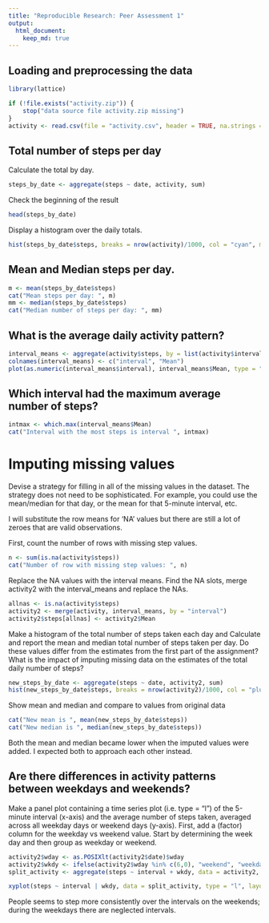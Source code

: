 ```yaml
---
title: "Reproducible Research: Peer Assessment 1"
output: 
  html_document:
    keep_md: true
---
```



## Loading and preprocessing the data

```r
library(lattice)

if (!file.exists("activity.zip")) {
    stop("data source file activity.zip missing")
}
activity <- read.csv(file = "activity.csv", header = TRUE, na.strings = "NA",  stringsAsFactors = FALSE)

```  

## Total number of steps per day

Calculate the total by day.

```r
steps_by_date <- aggregate(steps ~ date, activity, sum)
```

Check the beginning of the result

```r
head(steps_by_date)
```


Display a histogram over the daily totals.


```r
hist(steps_by_date$steps, breaks = nrow(activity)/1000, col = "cyan", main = "Total Steps by Day", xlab = "daily total steps")
```


## Mean and Median steps per day.

```r
m <- mean(steps_by_date$steps)
cat("Mean steps per day: ", m)
mm <- median(steps_by_date$steps)
cat("Median number of steps per day: ", mm)
```


## What is the average daily activity pattern?

```r
interval_means <- aggregate(activity$steps, by = list(activity$interval), FUN = mean, na.rm = TRUE)
colnames(interval_means) <- c("interval", "Mean")
plot(as.numeric(interval_means$interval), interval_means$Mean, type = "l", main = "Mean steps per Interval", xlab = "Interval", ylab = "Mean steps", col = "green")
```

## Which interval had the maximum average number of steps?

```r
intmax <- which.max(interval_means$Mean)
cat("Interval with the most steps is interval ", intmax)
```


# Imputing missing values

Devise a strategy for filling in all of the missing values in the dataset. The strategy does not need to be sophisticated. For example, you could use the mean/median for that day, or the mean for that 5-minute interval, etc.

I will substitute the row means for 'NA' values but there are still a lot of zeroes that are valid observations.

First, count the number of rows with missing step values.

```r
n <- sum(is.na(activity$steps))
cat("Number of row with missing step values: ", n)
```

Replace the NA values with the interval means. Find the NA slots, merge activity2 with the interval_means and replace the NAs.

```r
allnas <- is.na(activity$steps)
activity2 <- merge(activity, interval_means, by = "interval")
activity2$steps[allnas] <- activity2$Mean
```

Make a histogram of the total number of steps taken each day and Calculate and report the mean and median total number of steps taken per day. Do these values differ from the estimates from the first part of the assignment? What is the impact of imputing missing data on the estimates of the total daily number of steps?

```r
new_steps_by_date <- aggregate(steps ~ date, activity2, sum)
hist(new_steps_by_date$steps, breaks = nrow(activity2)/1000, col = "plum", main = "Total Steps by Day with Imputed Values", xlab = "daily total steps")
```

Show mean and median and compare to values from original data

```r
cat("New mean is ", mean(new_steps_by_date$steps))
cat("New median is ", median(new_steps_by_date$steps))
```

Both the mean and median became lower when the imputed values were added. I expected both to approach each other instead.


## Are there differences in activity patterns between weekdays and weekends?

Make a panel plot containing a time series plot (i.e. type = "l") of the 5-minute interval (x-axis) and the average number of steps taken, averaged across all weekday days or weekend days (y-axis).
First, add a (factor) column for the weekday vs weekend value.  Start by determining the week day and then group as weekday or weekend.

```r
activity2$wday <- as.POSIXlt(activity2$date)$wday
activity2$wkdy <- ifelse(activity2$wday %in% c(6,0), "weekend", "weekday")
split_activity <- aggregate(steps ~ interval + wkdy, data = activity2, mean)

xyplot(steps ~ interval | wkdy, data = split_activity, type = "l", layout = c(1,2), xlab = "Interval", ylab = "Steps", main = "Average steps by interval over weekend vs weekday")


```

People seems to step more consistently over the intervals on the weekends; during the weekdays there are neglected intervals.







